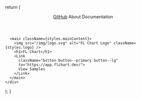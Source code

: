 
  return (
    <div className={styles.container}>
      <header className={styles.header}>
        <a href="https://github.com/imaNNeo/fl_chart">GitHub</a>
        <Link to="/about">About</Link>
        <Link to="/docs">Documentation</Link>
      </header>

      <main className={styles.mainContent}>
        <img src="/img/logo.svg" alt="FL Chart Logo" className={styles.logo} />
        <h1>FL Chart</h1>
        <Link
          className="button button--primary button--lg"
          to="https://app.flchart.dev/">
          View Samples
        </Link>
      </main>
    </div>
  );
}

